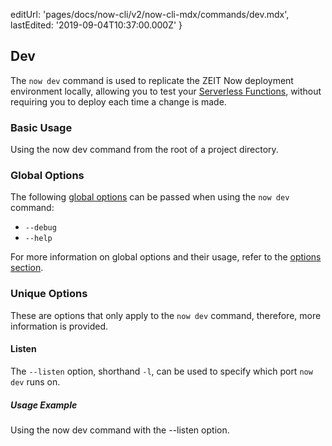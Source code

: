 
  editUrl: 'pages/docs/now-cli/v2/now-cli-mdx/commands/dev.mdx',
  lastEdited: '2019-09-04T10:37:00.000Z'
}

## Dev

The `now dev` command is used to replicate the ZEIT Now deployment environment locally, allowing you to test your [Serverless Functions](/docs/v2/serverless-functions), without requiring you to deploy each time a change is made.

### Basic Usage

<Snippet dark text="now dev" />
<Caption>Using the <InlineCode>now dev</InlineCode> command from the root of a project directory.</Caption>

### Global Options

The following [global options](#options) can be passed when using the `now dev` command:

- `--debug`
- `--help`

For more information on global options and their usage, refer to the [options section](#options).

### Unique Options

These are options that only apply to the `now dev` command, therefore, more information is provided.

#### Listen

The `--listen` option, shorthand `-l`, can be used to specify which port `now dev` runs on.

##### Usage Example

<Snippet dark text="now dev --listen 5005" />
<Caption>Using the <InlineCode>now dev</InlineCode> command with the <InlineCode>--listen</InlineCode> option.</Caption>
